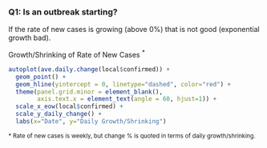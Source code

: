
### Q1: Is an outbreak starting?

If the rate of new cases is growing (above 0%) that is not good
(exponential growth bad).

Growth/Shrinking of Rate of New Cases
<sup>
 *
</sup>
<br>
```r
autoplot(ave.daily.change(local$confirmed)) +
  geom_point() +
  geom_hline(yintercept = 0, linetype="dashed", color="red") +
  theme(panel.grid.minor = element_blank(),
        axis.text.x = element_text(angle = 60, hjust=1)) +
  scale_x_eow(local$confirmed) +
  scale_y_daily_change() +
  labs(x="Date", y="Daily Growth/Shrinking")
```

<small>
* Rate of new cases is weekly,
  but change % is quoted in terms of daily growth/shrinking.
</small>

